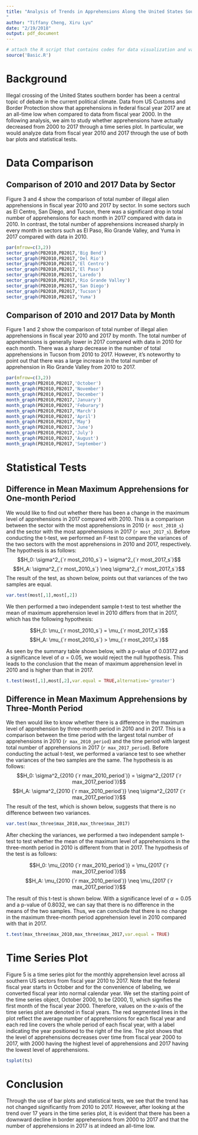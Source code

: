 ```yaml
---
title: "Analysis of Trends in Apprehensions Along the United States Southern Border
"
author: "Tiffany Cheng, Xiru Lyu"
date: "2/19/2018"
output: pdf_document
---
```


```r
# attach the R script that contains codes for data visualization and various statistical tests
source('Basic.R') 
```

# Background

Illegal crossing of the United States southern border has been a central topic of debate in the current political climate. Data from US Customs and Border Protection show that apprehensions in federal fiscal year 2017 are at an all-time low when compared to data from fiscal year 2000. In the following analysis, we aim to study whether apprehensions have actually decreased from 2000 to 2017 through a time series plot. In particular, we would analyze data from fiscal year 2010 and 2017 through the use of both bar plots and statistical tests.


# Data Comparison

## Comparison of 2010 and 2017 Data by Sector

Figure 3 and 4 show the comparison of total number of illegal alien apprehensions in fiscal year 2010 and 2017 by sector. In some sectors such as El Centro, San Diego, and Tucson, there was a significant drop in total number of apprehensions for each month in 2017 compared with data in 2010. In contrast, the total number of apprehensions increased sharply in every month in sectors such as El Paso, Rio Grande Valley, and Yuma in 2017 compared with data in 2010.

```r
par(mfrow=c(3,2))
sector_graph(PB2010,PB2017,'Big Bend')
sector_graph(PB2010,PB2017,'Del Rio')
sector_graph(PB2010,PB2017,'El Centro')
sector_graph(PB2010,PB2017,'El Paso')
sector_graph(PB2010,PB2017,'Laredo')
sector_graph(PB2010,PB2017,'Rio Grande Valley')
sector_graph(PB2010,PB2017,'San Diego')
sector_graph(PB2010,PB2017,'Tucson')
sector_graph(PB2010,PB2017,'Yuma')
```

## Comparison of 2010 and 2017 Data by Month

Figure 1 and 2 show the comparison of total number of illegal alien apprehensions in fiscal year 2010 and 2017 by month. The total number of apprehensions is generally lower in 2017 compared with data in 2010 for each month. There was a sharp decrease in the number of total apprehensions in Tucson from 2010 to 2017. However, it's noteworthy to point out that there was a large increase in the total number of apprehension in Rio Grande Valley from 2010 to 2017.

```r
par(mfrow=c(3,2))
month_graph(PB2010,PB2017,'October')
month_graph(PB2010,PB2017,'November')
month_graph(PB2010,PB2017,'December')
month_graph(PB2010,PB2017,'January')
month_graph(PB2010,PB2017,'Feburary')
month_graph(PB2010,PB2017,'March')
month_graph(PB2010,PB2017,'April')
month_graph(PB2010,PB2017,'May')
month_graph(PB2010,PB2017,'June')
month_graph(PB2010,PB2017,'July')
month_graph(PB2010,PB2017,'August')
month_graph(PB2010,PB2017,'September')
```


\newpage

# Statistical Tests

## Difference in Mean Maximum Apprehensions for One-month Period

We would like to find out whether there has been a change in the maximum level of apprehensions in 2017 compared with 2010. This is a comparison between the sector with the most apprehensions in 2010 (`r most_2010_s`) and the sector with the most apprehensions in 2017 (`r most_2017_s`). Before conducting the t-test, we performed an F-test to compare the variances of the two sectors with the most apprehensions in 2010 and 2017, respectively. The hypothesis is as follows: $$H_0: \sigma^2_{`r most_2010_s`} = \sigma^2_{`r most_2017_s`}$$ $$H_A: \sigma^2_{`r most_2010_s`} \neq \sigma^2_{`r most_2017_s`}$$ The result of the test, as shown below, points out that variances of the two samples are equal.


```r
var.test(most[,1],most[,2]) 
```


We then performed a two independent sample t-test to test whether the mean of maximum apprehension level in 2010 differs from that in 2017, which has the following hypothesis: 

$$H_0: \mu_{`r most_2010_s`} = \mu_{`r most_2017_s`}$$ $$H_A: \mu_{`r most_2010_s`} > \mu_{`r most_2017_s`}$$

As seen by the summary table shown below, with a p-value of 0.03172 and a significance level of $\alpha=0.05$, we would reject the null hypothesis. This leads to the conclusion that the mean of maximum apprehension level in 2010 and is higher than that in 2017.

```r
t.test(most[,1],most[,2],var.equal = TRUE,alternative='greater')
```


## Difference in Mean Maximum Apprehensions by Three-Month Period

We then would like to know whether there is a difference in the maximum level of apprehension by three-month period in 2010 and in 2017. This is a comparison between the time period with the largest total number of apprehensions in 2010 (`r max_2010_period`) and the time period with largest total number of apprehensions in 2017 (`r max_2017_period`). Before conducting the actual t-test, we performed a variance test to see whether the variances of the two samples are the same. The hypothesis is as follows: $$H_0: \sigma^2_{2010 (`r max_2010_period`)} = \sigma^2_{2017 (`r max_2017_period`)}$$ $$H_A: \sigma^2_{2010 (`r max_2010_period`)} \neq \sigma^2_{2017 (`r max_2017_period`)}$$ The result of the test, which is shown below, suggests that there is no difference between two variances. 


```r
var.test(max_three$max_2010,max_three$max_2017) 
```

After checking the variances, we performed a two independent sample t-test to test whether the mean of the maximum level of apprehensions in the three-month period in 2010 is different from that in 2017. The hypothesis of the test is as follows:

$$H_0: \mu_{2010 (`r max_2010_period`)} = \mu_{2017 (`r max_2017_period`)}$$ $$H_A: \mu_{2010 (`r max_2010_period`)} \neq \mu_{2017 (`r max_2017_period`)}$$

The result of this t-test is shown below. With a significance level of $\alpha=0.05$ and a p-value of 0.8032, we can say that there is no difference in the means of the two samples. Thus, we can conclude that there is no change in the maximum three-month period apprehension level in 2010 compared with that in 2017.

```r
t.test(max_three$max_2010,max_three$max_2017,var.equal = TRUE)
```

# Time Series Plot

Figure 5 is a time series plot for the monthly apprehension level across all southern US sectors from fiscal year 2010 to 2017. Note that the federal fiscal year starts in October and for the convenience of labeling, we converted fiscal year into normal calendar year. We set the starting point of the time series object, October 2000, to be $(2000,1)$, which signifies the first month of the fiscal year 2000. Therefore, values on the x-axis of the time series plot are denoted in fiscal years. The red segmented lines in the plot reflect the average number of apprehensions for each fiscal year and each red line covers the whole period of each fiscal year, with a label indicating the year positioned to the right of the line. The plot shows that the level of apprehensions decreases over time from fiscal year 2000 to 2017, with 2000 having the highest level of apprehensions and 2017 having the lowest level of apprehensions.

```r
tsplot(ts)
```

# Conclusion
Through the use of bar plots and statistical tests, we see that the trend has not changed significantly from 2010 to 2017. However, after looking at the trend over 17 years in the time series plot, it is evident that there has been a downward decline in border apprehensions from 2000 to 2017 and that the number of apprehensions in 2017 is at indeed an all-time low.
